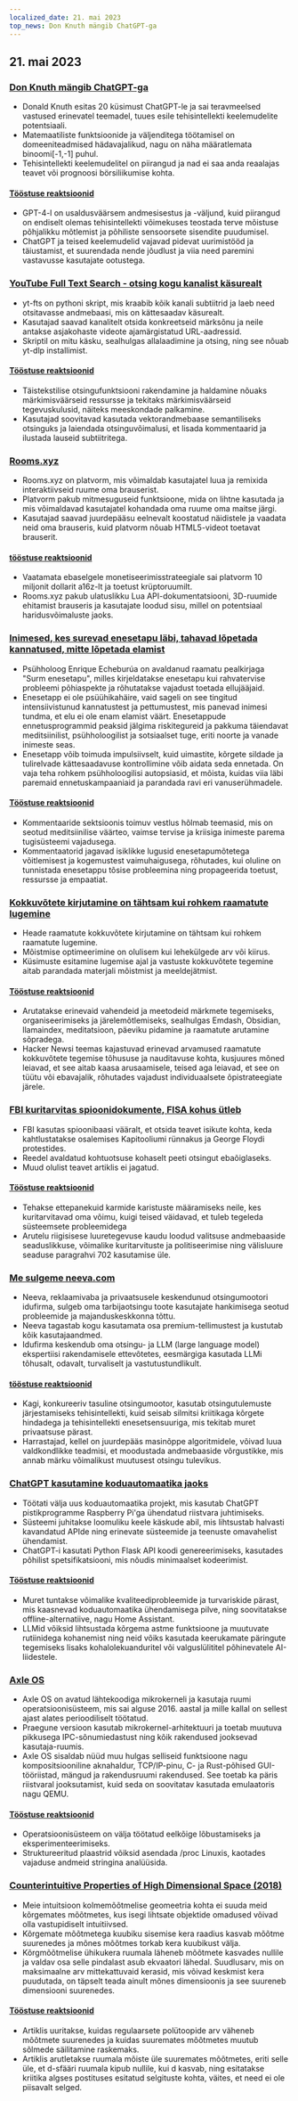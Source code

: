 ```yaml
---
localized_date: 21. mai 2023
top_news: Don Knuth mängib ChatGPT-ga
---
```




## 21. mai 2023

### [Don Knuth mängib ChatGPT-ga](https://cs.stanford.edu/~knuth/chatGPT20.txt)

- Donald Knuth esitas 20 küsimust ChatGPT-le ja sai teravmeelsed vastused erinevatel teemadel, tuues esile tehisintellekti keelemudelite potentsiaali.
- Matemaatiliste funktsioonide ja väljenditega töötamisel on domeeniteadmised hädavajalikud, nagu on näha määratlemata binoomi[-1,-1] puhul.
- Tehisintellekti keelemudelitel on piirangud ja nad ei saa anda reaalajas teavet või prognoosi börsiliikumise kohta.

#### [Tööstuse reaktsioonid](http://news.ycombinator.com/item?id=36012360)

- GPT-4-l on usaldusväärsem andmesisestus ja -väljund, kuid piirangud on endiselt olemas tehisintellekti võimekuses teostada terve mõistuse põhjalikku mõtlemist ja põhiliste sensoorsete sisendite puudumisel.
- ChatGPT ja teised keelemudelid vajavad pidevat uurimistööd ja täiustamist, et suurendada nende jõudlust ja viia need paremini vastavusse kasutajate ootustega.

### [YouTube Full Text Search - otsing kogu kanalist käsurealt](https://github.com/NotJoeMartinez/yt-fts)

- yt-fts on pythoni skript, mis kraabib kõik kanali subtiitrid ja laeb need otsitavasse andmebaasi, mis on kättesaadav käsurealt.
- Kasutajad saavad kanalitelt otsida konkreetseid märksõnu ja neile antakse asjakohaste videote ajamärgistatud URL-aadressid.
- Skriptil on mitu käsku, sealhulgas allalaadimine ja otsing, ning see nõuab yt-dlp installimist.

#### [Tööstuse reaktsioonid](http://news.ycombinator.com/item?id=36009774)

- Täistekstilise otsingufunktsiooni rakendamine ja haldamine nõuaks märkimisväärseid ressursse ja tekitaks märkimisväärseid tegevuskulusid, näiteks meeskondade palkamine.
- Kasutajad soovitavad kasutada vektorandmebaase semantiliseks otsinguks ja laiendada otsinguvõimalusi, et lisada kommentaarid ja ilustada lauseid subtiitritega.

### [Rooms.xyz](https://rooms.xyz/)

- Rooms.xyz on platvorm, mis võimaldab kasutajatel luua ja remixida interaktiivseid ruume oma brauserist.
- Platvorm pakub mitmesuguseid funktsioone, mida on lihtne kasutada ja mis võimaldavad kasutajatel kohandada oma ruume oma maitse järgi.
- Kasutajad saavad juurdepääsu eelnevalt koostatud näidistele ja vaadata neid oma brauseris, kuid platvorm nõuab HTML5-videot toetavat brauserit.

#### [tööstuse reaktsioonid](http://news.ycombinator.com/item?id=36009430)

- Vaatamata ebaselgele monetiseerimisstrateegiale sai platvorm 10 miljonit dollarit a16z-lt ja toetust krüptoruumilt.
- Rooms.xyz pakub ulatuslikku Lua API-dokumentatsiooni, 3D-ruumide ehitamist brauseris ja kasutajate loodud sisu, millel on potentsiaal haridusvõimaluste jaoks.

### [Inimesed, kes surevad enesetapu läbi, tahavad lõpetada kannatused, mitte lõpetada elamist](https://english.elpais.com/science-tech/2023-05-20/psychologist-enrique-echeburua-people-who-die-by-suicide-want-to-stop-suffering-not-to-stop-living.html)

- Psühholoog Enrique Echeburúa on avaldanud raamatu pealkirjaga "Surm enesetapu", milles kirjeldatakse enesetapu kui rahvatervise probleemi põhiaspekte ja rõhutatakse vajadust toetada ellujääjaid.
- Enesetapp ei ole psüühikahäire, vaid sageli on see tingitud intensiivistunud kannatustest ja pettumustest, mis panevad inimesi tundma, et elu ei ole enam elamist väärt. Enesetappude ennetusprogrammid peaksid jälgima riskitegureid ja pakkuma täiendavat meditsiinilist, psühholoogilist ja sotsiaalset tuge, eriti noorte ja vanade inimeste seas.
- Enesetapp võib toimuda impulsiivselt, kuid uimastite, kõrgete sildade ja tulirelvade kättesaadavuse kontrollimine võib aidata seda ennetada. On vaja teha rohkem psühholoogilisi autopsiasid, et mõista, kuidas viia läbi paremaid ennetuskampaaniaid ja parandada ravi eri vanuserühmadele.

#### [Tööstuse reaktsioonid](http://news.ycombinator.com/item?id=36010975)

- Kommentaaride sektsioonis toimuv vestlus hõlmab teemasid, mis on seotud meditsiinilise väärteo, vaimse tervise ja kriisiga inimeste parema tugisüsteemi vajadusega.
- Kommentaatorid jagavad isiklikke lugusid enesetapumõtetega võitlemisest ja kogemustest vaimuhaigusega, rõhutades, kui oluline on tunnistada enesetappu tõsise probleemina ning propageerida toetust, ressursse ja empaatiat.

### [Kokkuvõtete kirjutamine on tähtsam kui rohkem raamatute lugemine](https://www.andreasfragner.com/writing/writing-summaries)

- Heade raamatute kokkuvõtete kirjutamine on tähtsam kui rohkem raamatute lugemine.
- Mõistmise optimeerimine on olulisem kui lehekülgede arv või kiirus.
- Küsimuste esitamine lugemise ajal ja vastuste kokkuvõtete tegemine aitab parandada materjali mõistmist ja meeldejätmist.

#### [Tööstuse reaktsioonid](http://news.ycombinator.com/item?id=36011599)

- Arutatakse erinevaid vahendeid ja meetodeid märkmete tegemiseks, organiseerimiseks ja järelemõtlemiseks, sealhulgas Emdash, Obsidian, llamaindex, meditatsioon, päeviku pidamine ja raamatute arutamine sõpradega.
- Hacker Newsi teemas kajastuvad erinevad arvamused raamatute kokkuvõtete tegemise tõhususe ja nauditavuse kohta, kusjuures mõned leiavad, et see aitab kaasa arusaamisele, teised aga leiavad, et see on tüütu või ebavajalik, rõhutades vajadust individuaalsete õpistrateegiate järele.

### [FBI kuritarvitas spioonidokumente, FISA kohus ütleb](https://www.wsj.com/articles/fbi-improperly-searched-spy-database-for-information-on-americans-court-says-2f12bcd)

- FBI kasutas spioonibaasi vääralt, et otsida teavet isikute kohta, keda kahtlustatakse osalemises Kapitooliumi rünnakus ja George Floydi protestides.
- Reedel avaldatud kohtuotsuse kohaselt peeti otsingut ebaõiglaseks.
- Muud olulist teavet artiklis ei jagatud.

#### [Tööstuse reaktsioonid](http://news.ycombinator.com/item?id=36011550)

- Tehakse ettepanekuid karmide karistuste määramiseks neile, kes kuritarvitavad oma võimu, kuigi teised väidavad, et tuleb tegeleda süsteemsete probleemidega
- Arutelu riigisisese luuretegevuse kaudu loodud valitsuse andmebaaside seaduslikkuse, võimalike kuritarvituste ja politiseerimise ning välisluure seaduse paragrahvi 702 kasutamise üle.

### [Me sulgeme neeva.com](https://neeva.com/blog/may-announcement)

- Neeva, reklaamivaba ja privaatsusele keskendunud otsingumootori idufirma, sulgeb oma tarbijaotsingu toote kasutajate hankimisega seotud probleemide ja majanduskeskkonna tõttu.
- Neeva tagastab kogu kasutamata osa premium-tellimustest ja kustutab kõik kasutajaandmed.
- Idufirma keskendub oma otsingu- ja LLM (large language model) ekspertiisi rakendamisele ettevõtetes, eesmärgiga kasutada LLMi tõhusalt, odavalt, turvaliselt ja vastutustundlikult.

#### [tööstuse reaktsioonid](http://news.ycombinator.com/item?id=36013783)

- Kagi, konkureeriv tasuline otsingumootor, kasutab otsingutulemuste järjestamiseks tehisintellekti, kuid seisab silmitsi kriitikaga kõrgete hindadega ja tehisintellekti enesetsensuuriga, mis tekitab muret privaatsuse pärast.
- Harrastajad, kellel on juurdepääs masinõppe algoritmidele, võivad luua valdkondlikke teadmisi, et moodustada andmebaaside võrgustikke, mis annab märku võimalikust muutusest otsingu tulevikus.

### [ChatGPT kasutamine koduautomaatika jaoks](https://www.atomic14.com/2023/05/14/is-this-the-future-of-home-automation.html)

- Töötati välja uus koduautomaatika projekt, mis kasutab ChatGPT pistikprogramme Raspberry Pi'ga ühendatud riistvara juhtimiseks.
- Süsteemi juhitakse loomuliku keele käskude abil, mis lihtsustab halvasti kavandatud APIde ning erinevate süsteemide ja teenuste omavahelist ühendamist.
- ChatGPT-i kasutati Python Flask API koodi genereerimiseks, kasutades põhilist spetsifikatsiooni, mis nõudis minimaalset kodeerimist.

#### [Tööstuse reaktsioonid](http://news.ycombinator.com/item?id=36013571)

- Muret tuntakse võimalike kvaliteediprobleemide ja turvariskide pärast, mis kaasnevad koduautomaatika ühendamisega pilve, ning soovitatakse offline-alternatiive, nagu Home Assistant.
- LLMid võiksid lihtsustada kõrgema astme funktsioone ja muutuvate rutiinidega kohanemist ning neid võiks kasutada keerukamate päringute tegemiseks lisaks kohalolekuanduritel või valguslülititel põhinevatele AI-liidestele.

### [Axle OS](https://axleos.com/)

- Axle OS on avatud lähtekoodiga mikrokerneli ja kasutaja ruumi operatsioonisüsteem, mis sai alguse 2016. aastal ja mille kallal on sellest ajast alates perioodiliselt töötatud.
- Praegune versioon kasutab mikrokernel-arhitektuuri ja toetab muutuva pikkusega IPC-sõnumiedastust ning kõik rakendused jooksevad kasutaja-ruumis.
- Axle OS sisaldab nüüd muu hulgas selliseid funktsioone nagu kompositsiooniline aknahaldur, TCP/IP-pinu, C- ja Rust-põhised GUI-tööriistad, mängud ja rakendusruumi rakendused. See toetab ka päris riistvaral jooksutamist, kuid seda on soovitatav kasutada emulaatoris nagu QEMU.

#### [Tööstuse reaktsioonid](http://news.ycombinator.com/item?id=36008526)

- Operatsioonisüsteem on välja töötatud eelkõige lõbustamiseks ja eksperimenteerimiseks.
- Struktureeritud plaastrid võiksid asendada /proc Linuxis, kaotades vajaduse andmeid stringina analüüsida.

### [Counterintuitive Properties of High Dimensional Space (2018)](https://marckhoury.github.io/blog/counterintuitive-properties-of-high-dimensional-space/)

- Meie intuitsioon kolmemõõtmelise geomeetria kohta ei suuda meid kõrgemates mõõtmetes, kus isegi lihtsate objektide omadused võivad olla vastupidiselt intuitiivsed.
- Kõrgemate mõõtmetega kuubiku sisemise kera raadius kasvab mõõtme suurenedes ja mõnes mõõtmes torkab kera kuubikust välja.
- Kõrgmõõtmelise ühikukera ruumala läheneb mõõtmete kasvades nullile ja valdav osa selle pindalast asub ekvaatori lähedal. Suudlusarv, mis on maksimaalne arv mittekattuvaid kerasid, mis võivad keskmist kera puudutada, on täpselt teada ainult mõnes dimensioonis ja see suureneb dimensiooni suurenedes.

#### [Tööstuse reaktsioonid](http://news.ycombinator.com/item?id=36009667)

- Artiklis uuritakse, kuidas regulaarsete polütoopide arv väheneb mõõtmete suurenedes ja kuidas suuremates mõõtmetes muutub sõlmede säilitamine raskemaks.
- Artiklis arutletakse ruumala mõiste üle suuremates mõõtmetes, eriti selle üle, et d-sfääri ruumala kipub nullile, kui d kasvab, ning esitatakse kriitika algses postituses esitatud selgituste kohta, väites, et need ei ole piisavalt selged.

</Steps>
